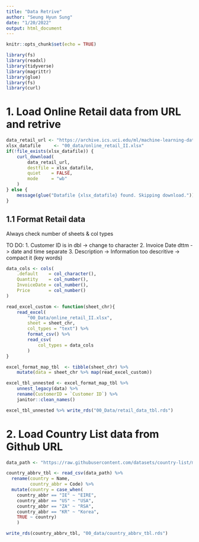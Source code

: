 ```yaml
---
title: "Data Retrive"
author: "Seung Hyun Sung"
date: "1/20/2022"
output: html_document
---
```


```r
knitr::opts_chunk$set(echo = TRUE)
```


```r
library(fs)
library(readxl)
library(tidyverse)
library(magrittr)
library(glue)
library(fs)
library(curl) 
```

# 1. Load Online Retail data from URL and retrive 

```r
data_retail_url <- "https://archive.ics.uci.edu/ml/machine-learning-databases/00502/online_retail_II.xlsx"
xlsx_datafile     <- "00_data/online_retail_II.xlsx"
if(!file_exists(xlsx_datafile)) {
    curl_download(
        data_retail_url,
        destfile = xlsx_datafile,
        quiet    = FALSE,
        mode     = "wb"
    )
} else {
    message(glue("Datafile {xlsx_datafile} found. Skipping download."))
}
```


## 1.1 Format Retail data 

Always check number of sheets & col types 

TO DO:
1. Customer ID is in dbl -> change to character 
2. Invoice Date dttm -> date and time separate 
3. Description -> Information too descritive -> compact it (key words)

```r
data_cols <- cols(
    .default    = col_character(),
    Quantity    = col_number(),
    InvoiceDate = col_number(),
    Price       = col_number()
)

read_excel_custom <- function(sheet_chr){
    read_excel(
        "00_Data/online_retail_II.xlsx",
        sheet = sheet_chr,
        col_types = "text") %>% 
        format_csv() %>% 
        read_csv(
            col_types = data_cols
        ) 
}
```


```r
excel_format_map_tbl  <- tibble(sheet_chr) %>% 
    mutate(data = sheet_chr %>% map(read_excel_custom)) 

excel_tbl_unnested <- excel_format_map_tbl %>% 
    unnest_legacy(data) %>% 
    rename(CustomerID = `Customer ID`) %>% 
    janitor::clean_names()
```


```r
excel_tbl_unnested %>% write_rds("00_Data/retail_data_tbl.rds")
```


# 2. Load Country List data from Github URL

```r
data_path <- "https://raw.githubusercontent.com/datasets/country-list/master/data.csv"

country_abbrv_tbl <- read_csv(data_path) %>% 
  rename(country = Name,
         country_abbr = Code) %>% 
  mutate(country = case_when(
    country_abbr == "IE" ~ "EIRE",
    country_abbr == "US" ~ "USA",
    country_abbr == "ZA" ~ "RSA",
    country_abbr == "KR" ~ "Korea",
    TRUE ~ country)
    )

write_rds(country_abbrv_tbl, "00_data/country_abbrv_tbl.rds")

```
